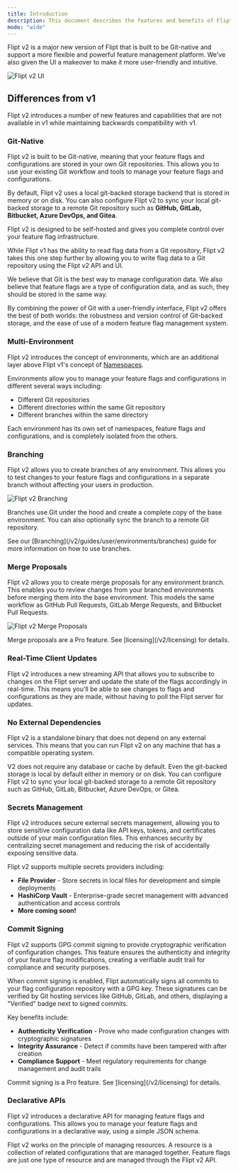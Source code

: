 ```yaml
---
title: Introduction
description: This document describes the features and benefits of Flipt v2.
mode: "wide"
---
```



<V2Beta />

Flipt v2 is a major new version of Flipt that is built to be Git-native and
support a more flexible and powerful feature management platform. We've also given the UI a makeover to make it more user-friendly and intuitive.

![Flipt v2 UI](/v2/images/introduction/dashboard.png)

## Differences from v1

Flipt v2 introduces a number of new features and capabilities that are not available in v1 while maintaining backwards compatibility with v1.

### Git-Native

Flipt v2 is built to be Git-native, meaning that your feature flags and configurations are stored in your own Git repositories. This allows you to use your existing Git workflow and tools to manage your feature flags and configurations.

By default, Flipt v2 uses a local git-backed storage backend that is stored in memory or on disk. You can also configure Flipt v2 to sync your local git-backed storage to a remote Git repository such as **GitHub, GitLab, Bitbucket, Azure DevOps, and Gitea**.

Flipt v2 is designed to be self-hosted and gives you complete control over your feature flag infrastructure.

While Flipt v1 has the ability to read flag data from a Git repository, Flipt v2 takes this one step further by allowing you to write flag data to a Git repository using the Flipt v2 API and UI.

We believe that Git is the best way to manage configuration data. We also believe that feature flags are a type of configuration data, and as such, they should be stored in the same way.

By combining the power of Git with a user-friendly interface, Flipt v2 offers the best of both worlds: the robustness and version control of Git-backed storage, and the ease of use of a modern feature flag management system.

### Multi-Environment

Flipt v2 introduces the concept of environments, which are an additional layer above Flipt v1's concept of [Namespaces](/concepts#namespace).

Environments allow you to manage your feature flags and configurations in different several ways including:

- Different Git repositories
- Different directories within the same Git repository
- Different branches within the same directory

Each environment has its own set of namespaces, feature flags and configurations, and is completely isolated from the others.

### Branching

Flipt v2 allows you to create branches of any environment. This allows you to test changes to your feature flags and configurations in a separate branch without affecting your users in production.

![Flipt v2 Branching](/v2/images/introduction/branches.png)

Branches use Git under the hood and create a complete copy of the base environment. You can also optionally sync the branch to a remote Git repository.

<Tip>
  See our [Branching](/v2/guides/user/environments/branches) guide for more
  information on how to use branches.
</Tip>

### Merge Proposals

Flipt v2 allows you to create merge proposals for any environment branch. This enables you to review changes from your branched environments before merging them into the base environment. This models the same workflow as GitHub Pull Requests, GitLab Merge Requests, and Bitbucket Pull Requests.

![Flipt v2 Merge Proposals](/v2/images/introduction/merge_proposals.png)

<Note>
  Merge proposals are a Pro feature. See [licensing](/v2/licensing) for details.
</Note>

### Real-Time Client Updates

Flipt v2 introduces a new streaming API that allows you to subscribe to changes on the Flipt server and update the state of the flags accordingly in real-time. This means you'll be able to see changes to flags and configurations as they are made, without having to poll the Flipt server for updates.

### No External Dependencies

Flipt v2 is a standalone binary that does not depend on any external services. This means that you can run Flipt v2 on any machine that has a compatible operating system.

V2 does not require any database or cache by default. Even the git-backed storage is local by default either in memory or on disk. You can configure Flipt v2 to sync your local git-backed storage to a remote Git repository such as GitHub, GitLab, Bitbucket, Azure DevOps, or Gitea.

### Secrets Management

Flipt v2 introduces secure external secrets management, allowing you to store sensitive configuration data like API keys, tokens, and certificates outside of your main configuration files. This enhances security by centralizing secret management and reducing the risk of accidentally exposing sensitive data.

Flipt v2 supports multiple secrets providers including:

- **File Provider** - Store secrets in local files for development and simple deployments
- **HashiCorp Vault** - Enterprise-grade secret management with advanced authentication and access controls
- **More coming soon!**

### Commit Signing

Flipt v2 supports GPG commit signing to provide cryptographic verification of configuration changes. This feature ensures the authenticity and integrity of your feature flag modifications, creating a verifiable audit trail for compliance and security purposes.

When commit signing is enabled, Flipt automatically signs all commits to your flag configuration repository with a GPG key. These signatures can be verified by Git hosting services like GitHub, GitLab, and others, displaying a "Verified" badge next to signed commits.

Key benefits include:

- **Authenticity Verification** - Prove who made configuration changes with cryptographic signatures
- **Integrity Assurance** - Detect if commits have been tampered with after creation
- **Compliance Support** - Meet regulatory requirements for change management and audit trails

<Note>
  Commit signing is a Pro feature. See [licensing](/v2/licensing) for details.
</Note>

### Declarative APIs

Flipt v2 introduces a declarative API for managing feature flags and configurations. This allows you to manage your feature flags and configurations in a declarative way, using a simple JSON schema.

Flipt v2 works on the principle of managing resources. A resource is a collection of related configurations that are managed together. Feature flags are just one type of resource and are managed through the Flipt v2 API.
